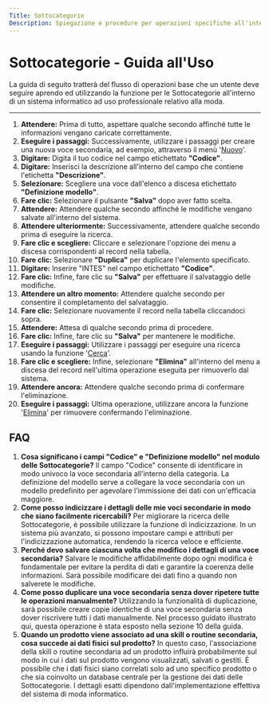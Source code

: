 ```yaml
---
Title: Sottocategorie
Description: Spiegazione e procedure per operazioni specifiche all'interno di una categoria secondaria
---
```


# Sottocategorie - Guida all'Uso

La guida di seguito tratterà del flusso di operazioni base che un utente deve seguire aprendo ed utilizzando la funzione per le Sottocategorie all'interno di un sistema informatico ad uso professionale relativo alla moda.

***

1. **Attendere:** Prima di tutto, aspettare qualche secondo affinché tutte le informazioni vengano caricate correttamente.
2. **Eseguire i passaggi:** Successivamente, utilizzare i passaggi per creare una nuova voce secondaria, ad esempio, attraverso il menù '[Nuovo](/docs/Z_Operazioni%20base/Nuovo)'.
3. **Digitare:** Digita il tuo codice nel campo etichettato **"Codice"**.
4. **Digitare:** Inserisci la descrizione all'interno del campo che contiene l'etichetta **"Descrizione"**.
5. **Selezionare:** Scegliere una voce dall'elenco a discesa etichettato **"Definizione modello"**.
6. **Fare clic:** Selezionare il pulsante **"Salva"** dopo aver fatto scelta.
7. **Attendere:** Attendere qualche secondo affinché le modifiche vengano salvate all'interno del sistema.
8. **Attendere ulteriormente:** Successivamente, attendere qualche secondo prima di eseguire la ricerca.
9. **Fare clic e scegliere:** Cliccare e selezionare l'opzione dei menu a discesa corrispondenti al record nella tabella.
10. **Fare clic:** Selezionare **"Duplica"** per duplicare l'elemento specificato.
11. **Digitare:** Inserire "INTES" nel campo etichettato **"Codice"**.
12. **Fare clic:** Infine, fare clic su **"Salva"** per effettuare il salvataggio delle modifiche.
13. **Attendere un altro momento:** Attendere qualche secondo per consentire il completamento del salvataggio.
14. **Fare clic:** Selezionare nuovamente il record nella tabella cliccandoci sopra.
15. **Attendere:** Attesa di qualche secondo prima di procedere.
16. **Fare clic:** Infine, fare clic su **"Salva"** per mantenere le modifiche.
17. **Eseguire i passaggi:** Utilizzare i passaggi per eseguire una ricerca usando la funzione '[Cerca](/docs/Z_Operazioni%20base/Cerca)'.
18. **Fare clic e scegliere:** Infine, selezionare **"Elimina"** all'interno del menu a discesa del record nell'ultima operazione eseguita per rimuoverlo dal sistema.
19. **Attendere ancora:** Attendere qualche secondo prima di confermare l'eliminazione.
20. **Eseguire i passaggi:** Ultima operazione, utilizzare ancora la funzione '[Elimina](/docs/Z_Operazioni%20base/Elimina)' per rimuovere confermando l'eliminazione.

## FAQ

1. **Cosa significano i campi "Codice" e "Definizione modello" nel modulo delle Sottocategorie?**
   Il campo "Codice" consente di identificare in modo univoco la voce secondaria all'interno della categoria. La definizione del modello serve a collegare la voce secondaria con un modello predefinito per agevolare l'immissione dei dati con un'efficacia maggiore.
2. **Come posso indicizzare i dettagli delle mie voci secondarie in modo che siano facilmente ricercabili?**
   Per migliorare la ricerca delle Sottocategorie, è possibile utilizzare la funzione di indicizzazione. In un sistema più avanzato, si possono impostare campi e attributi per l'indicizzazione automatica, rendendo la ricerca veloce e efficiente.
3. **Perché devo salvare ciascuna volta che modifico i dettagli di una voce secondaria?**
   Salvare le modifiche affidabilmente dopo ogni modifica è fondamentale per evitare la perdita di dati e garantire la coerenza delle informazioni. Sarà possibile modificare dei dati fino a quando non salverete le modifiche.
4. **Come posso duplicare una voce secondaria senza dover ripetere tutte le operazioni manualmente?**
   Utilizzando la funzionalità di duplicazione, sarà possibile creare copie identiche di una voce secondaria senza dover riscrivere tutti i dati manualmente. Nel processo guidato illustrato qui, questa operazione è stata esposto nella sezione 10 della guida.
5. **Quando un prodotto viene associato ad una skill o routine secondaria, cosa succede ai dati fisici sul prodotto?**
   In questo caso, l'associazione della skill o routine secondaria ad un prodotto influirà probabilmente sul modo in cui i dati sul prodotto vengono visualizzati, salvati o gestiti. È possibile che i dati fisici siano correlati solo ad uno specifico prodotto o che sia coinvolto un database centrale per la gestione dei dati delle Sottocategorie. I dettagli esatti dipendono dall'implementazione effettiva del sistema di moda informatico.